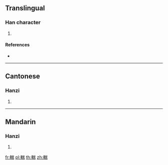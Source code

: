 {{character info/new}}
==Translingual==

===Han character===
{{Han char|rn=159|rad=車|as=09|sn=16|four=52027|canj=JJUMB}}

# {{defn|Han|sort=車09}}

====References====
* {{Han ref|kx=1246.120|dkj=38427|dj=1723.210|hdz=53545.030|uh=8F32|ud=36658|bh=EBCC|bd=60364}}

----

==Cantonese==

===Hanzi===
{{yue-hanzi|jyut=jyun5|y=yun5}}

# {{defn|lang=yue|sort=車09}}

----

==Mandarin==

===Hanzi===
{{cmn-hanzi|pin=[[chuán]] ([[chuan2]])|wg=[[ch'uan2|ch'uan<sup>2</sup>]]}}

# {{defn|lang=cmn|sort=車09}}

[[fr:輲]]
[[pl:輲]]
[[th:輲]]
[[zh:輲]]
